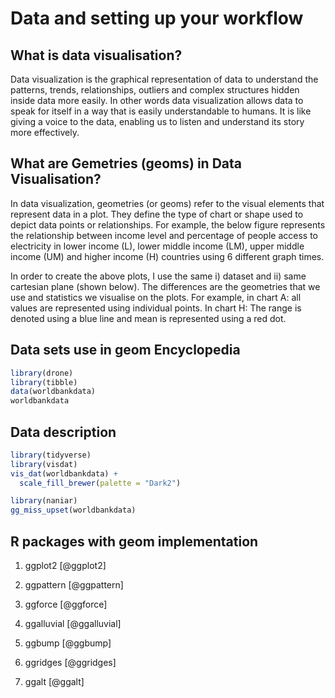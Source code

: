 # Data and setting up your workflow {.unnumbered}

## What is data visualisation?

Data visualization is the graphical representation of data to understand the patterns, trends, relationships, outliers and complex structures hidden inside data more easily. In other words data visualization allows data to speak for itself in a way that is easily understandable to humans. It is like giving a voice to the data, enabling us to listen and understand its story more effectively.

## What are Gemetries (geoms) in Data Visualisation?

In data visualization, geometries (or geoms) refer to the visual elements that represent data in a plot. They define the type of chart or shape used to depict data points or relationships. For example, the below figure represents the relationship between income level and percentage of people access to electricity in lower income (L), lower middle income (LM), upper middle income (UM) and higher income (H) countries using 6 different graph times.

In order to create the above plots, I use the same i) dataset and ii) same cartesian plane (shown below). The differences are the geometries that we use and statistics we visualise on the plots. For example, in chart A: all values are represented using individual points. In chart H: The range is denoted using a blue line and mean is represented using a red dot. 



## Data sets use in geom Encyclopedia

```r
library(drone)
library(tibble)
data(worldbankdata)
worldbankdata
```

## Data description

```r
library(tidyverse)
library(visdat)
vis_dat(worldbankdata) + 
  scale_fill_brewer(palette = "Dark2")
```

```r
library(naniar)
gg_miss_upset(worldbankdata) 
```



## R packages with geom implementation

1. ggplot2 [@ggplot2]

2. ggpattern [@ggpattern]

3. ggforce [@ggforce]

4. ggalluvial [@ggalluvial]

5. ggbump [@ggbump]

6. ggridges [@ggridges]

7. ggalt [@ggalt]

